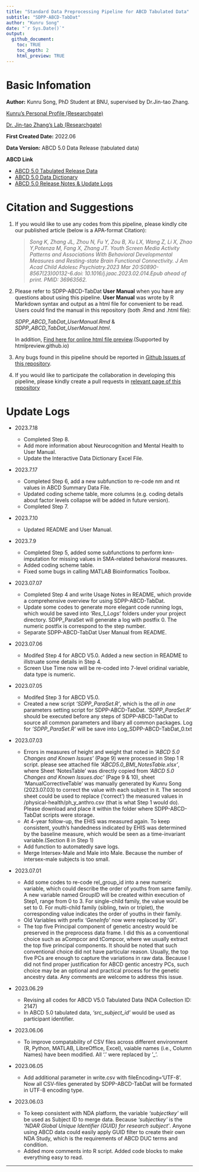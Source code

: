 ```yaml
---
title: "Standard Data Preprocessing Pipeline for ABCD Tabulated Data"
subtitle: "SDPP-ABCD-TabDat"
author: "Kunru Song"
date: "`r Sys.Date()`"
output:
  github_document:
    toc: TRUE
    toc_depth: 2
    html_preview: TRUE
---
```


# Basic Infomation

**Author:** Kunru Song, PhD Student at BNU, supervised by Dr.Jin-tao Zhang.

[Kunru's Personal Profile (Researchgate)](https://www.researchgate.net/profile/Kunru-Song)

[Dr. Jin-tao Zhang's Lab (Researchgate)](https://www.researchgate.net/lab/Jintao-Zhang-Lab-2)

**First Created Date:** 2022.06

**Data Version:** ABCD 5.0 Data Release (tabulated data)

**ABCD Link** 

- [ABCD 5.0 Tabulated Release Data](https://nda.nih.gov/study.html?id=2147)
- [ABCD 5.0 Data Dictionary](https://data-dict.abcdstudy.org/)
- [ABCD 5.0 Release Notes & Update Logs](https://wiki.abcdstudy.org/release-notes/start-page.html)

# Citation and Suggestions

1.  If you would like to use any codes from this pipeline, please kindly cite our published article (below is a APA-format Citation):

    >    _Song K, Zhang JL, Zhou N, Fu Y, Zou B, Xu LX, Wang Z, Li X, Zhao Y,Potenza M, Fang X, Zhang JT. Youth Screen Media Activity Patterns and Associations With Behavioral Developmental Measures and Resting-state Brain Functional Connectivity. J Am Acad Child Adolesc Psychiatry.2023 Mar 20:S0890-8567(23)00132-6.doi: 10.1016/j.jaac.2023.02.014.Epub ahead of print. PMID: 36963562._

2. Please refer to SDPP-ABCD-TabDat **User Manual** when you have any questions about using this pipeline. **User Manual** was wrote by R Markdown syntax and output as a html file for convenient to be read. Users could find the manual in this repository (both .Rmd and .html file): 

    _SDPP_ABCD_TabDat_UserManual.Rmd_ & _SDPP_ABCD_TabDat_UserManual.html_.

    In addition, [Find here for online html file preview](http://htmlpreview.github.io/?https://github.com/fenmeng123/SDPP_ABCD_TabDat/blob/master/SDPP_ABCD_TabDat_UserManual.html).(Supported by htmlpreview.github.io)


3. Any bugs found in this pipeline should be reported in [Github Issues of this repository](https://github.com/fenmeng123/SDPP_ABCD_TabDat/issues). 

4. If you would like to participate the collaboration in developing this pipeline, please kindly create a pull requests in [relevant page of this repository](https://github.com/fenmeng123/SDPP_ABCD_TabDat/pulls)


# Update Logs

 - 2023.7.18
   - Completed Step 8.
   - Add more information about Neurocognition and Mental Health to User Manual.
   - Update the Interactive Data Dictionary Excel File.
 
 - 2023.7.17
   - Completed Step 6, add a new subfunction to re-code nm and nt values in ABCD Summary Data File.
   - Updated coding scheme table, more columns (e.g. coding details about factor levels collapse will be added in future version).
   - Completed Step 7.
   
 - 2023.7.10
   - Updated README and User Manual.

 - 2023.7.9
   - Completed Step 5, added some subfunctions to perform knn-imputation for missing values in SMA-related behavioral measures.
   - Added coding scheme table.
   - Fixed some bugs in calling MATLAB Bioinformatics Toolbox.

 - 2023.07.07
   - Completed Step 4 and write Usage Notes in README, which provide a comprehensive overview for using SDPP-ABCD-TabDat.
   - Update some codes to generate more elegant code running logs, which would be saved into _'Res_1_Logs'_ folders under your project directory. SDPP_ParaSet will generate a log with postfix 0. The numeric postfix is correspond to the step number.
   - Separate SDPP-ABCD-TabDat User Manual from README.

 - 2023.07.06
   - Modifed Step 4 for ABCD V5.0. Added a new section in README to illstruate some details in Step 4.
   - Screen Use Time now will be re-coded into 7-level oridinal variable, data type is numeric.

 - 2023.07.05
   - Modifed Step 3 for ABCD V5.0.
   - Created a new script _'SDPP_ParaSet.R'_, which is the _all in one_ parameters setting script for SDPP-ABCD-TabDat. _'SDPP_ParaSet.R'_ should be executed before any steps of SDPP-ABCD-TabDat to source all common parameters and libary all common packages. Log for _'SDPP_ParaSet.R'_ will be save into Log_SDPP-ABCD-TabDat_0.txt
   
 - 2023.07.03
 
   - Errors in measures of height and weight that noted in _'ABCD 5.0 Changes and Known Issues'_ (Page 9) were processed in Step 1 R script. please see attached file _'ABCD5.0_BMI_NotesTable.xlsx'_, where Sheet 'NotesTable' was directly copied from _'ABCD 5.0 Changes and Known Issues.doc'_ (Page 9 & 10), sheet 'ManualCorrectiveTable' was manually generated by Kunru Song (2023.07.03) to correct the value with each subject in it. The second sheet could be used to replace ('correct') the measured values in /physical-health/ph_y_anthro.csv (that is what Step 1 would do). Please download and place it within the folder where SDPP-ABCD-TabDat scripts were storage.
   - At 4-year follow-up, the EHIS was measured again. To keep consistent, youth's handedness indicated by EHIS was determined by the baseline measure, which would be seen as a time-invariant variable.(Section 8 in Step 1)
   - Add function to automatedly save logs.
   - Merge Intersex-Male and Male into Male. Because the number of intersex-male subjects is too small.
   
 - 2023.07.01

   - Add some codes to re-code rel_group_id into a new numeric variable, which could describe the order of youths from same family. A new variable named GroupID will be created within execution of Step1, range from 0 to 3. For single-child family, the value would be set to 0. For multi-child family (sibling, twin or triplet), the corresponding value indicates the order of youths in their family.
   - Old Variables with prefix _'GeneInfo'_ now were replaced by _'GI'_.
   - The top five Principal component of genetic ancestry would be preserved in the preprocess data frame. I did this as a conventional choice such as aCompcor and tCompcor, where we usually extract the top five principal components. It should be noted that such conventional choice did not have particular reason. Usually, the top five PCs are enough to capture the variations in raw data. Because I did not find proper justification for ABCD gentic ancestry PCs, such choice may be an optional and practical process for the genetic ancestry data. Any comments are welcome to address this issue.
 
 - 2023.06.29
   
   - Revising all codes for ABCD V5.0 Tabulated Data (NDA Collection ID: 2147)
    - In ABCD 5.0 tabulated data, _'src_subject_id'_ would be used as participant identifier.

 - 2023.06.06
  
   - To improve compatability of CSV files across different environment (R, Python, MATLAB, LibreOffice, Excel), vaiable names (i.e., Column Names) have been modified. All '.' were replaced by '_'.

 - 2023.06.05
   
   - Add additional parameter in write.csv with fileEncoding='UTF-8'. Now all CSV-files generated by SDPP-ABCD-TabDat will be formated in UTF-8 encoding type.
   
 - 2023.06.03

   - To keep consistent with NDA platform, the variable _'subjectkey'_ will be used as Subject ID to merge data. Because _'subjectkey'_ is the _'NDAR Global Unique Identifier (GUID) for research subject'_. Anyone using ABCD data could easily apply GUID filter to create their own NDA Study, which is the requirements of ABCD DUC terms and condition.
   - Added more comments into R script. Added code blocks to make everything easy to read.
   
-----